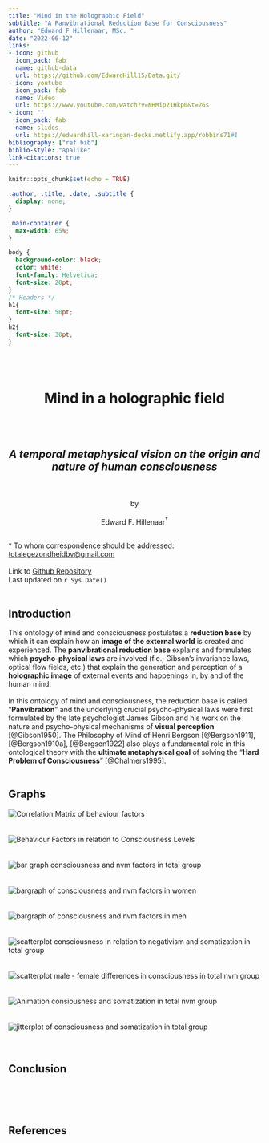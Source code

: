 ```yaml
---
title: "Mind in the Holographic Field"
subtitle: "A Panvibrational Reduction Base for Consciousness"
author: "Edward F Hillenaar, MSc. "
date: "2022-06-12"
links:
- icon: github
  icon_pack: fab
  name: github-data
  url: https://github.com/EdwardHill15/Data.git/
- icon: youtube
  icon_pack: fab
  name: Video
  url: https://www.youtube.com/watch?v=NHMip21Hkp0&t=26s
- icon: ""
  icon_pack: fab
  name: slides
  url: https://edwardhill-xaringan-decks.netlify.app/robbins71#1
bibliography: ["ref.bib"]
biblio-style: "apalike"
link-citations: true
---
```


```r
knitr::opts_chunk$set(echo = TRUE)
```

```css
.author, .title, .date, .subtitle {
  display: none;
}

.main-container {
  max-width: 65%;
}

body {
  background-color: black;
  color: white;
  font-family: Helvetica;
  font-size: 20pt;
}
/* Headers */
h1{
  font-size: 50pt;
}
h2{
  font-size: 30pt;
}
```
<br>
<br>
<center>
<h1>Mind in a holographic field</h1>
<br>
<br>
<h2>_A temporal metaphysical vision on the origin and nature of human consciousness_</h2>
<br>
<br>
by
<br>
<br>
Edward F. Hillenaar${^\dagger}$
<br>
<br></center>

${\dagger}$ To whom correspondence should be addressed:  
[totalegezondheidbv@gmail.com](mailto: `r rmarkdown::metadata$email_address`) 
<br>
<br>
Link to [Github Repository](`r rmarkdown::metadata$github_repo`)  
Last updated on `r Sys.Date()`
<br>
<br>

## **Introduction**

This ontology of mind and consciousness postulates a **reduction base** by which it can explain how an **image of the external world** is created and experienced. The **panvibrational reduction base** explains and formulates which **psycho-physical laws** are involved (f.e.; Gibson's invariance laws, optical flow fields, etc.) that explain the generation and perception of a **holographic image** of external events and happenings in, by and of the human mind.
<br>
<br>
In this ontology of mind and consciousness, the reduction base is called "**Panvibration**" and the underlying crucial psycho-physical laws were first formulated by the late psychologist James Gibson and his work on the nature and psycho-physical mechanisms of **visual perception** [@Gibson1950]. The Philosophy of Mind of Henri Bergson [@Bergson1911], [@Bergson1910a], [@Bergson1922] also plays a fundamental role in this ontological theory with the **ultimate metaphysical goal** of solving the "**Hard Problem of Consciousness**" [@Chalmers1995]. 
<br>
<br>

## **Graphs**
![Correlation Matrix of behaviour factors](https://raw.githubusercontent.com/EdwardHill15/Data/main/graphs/cor_matrix_Beh_cons.png)
<br>
<br>
<br>
![Behaviour Factors in relation to Consciousness Levels](https://raw.githubusercontent.com/EdwardHill15/Data/main/graphs/plot_behaviour_consciousness.png)
<br>
<br>
<br>
![bar graph consciousness and nvm factors in total group](https://raw.githubusercontent.com/EdwardHill15/Data/main/Prima%20Experientia/bar2_t.png)
<br>
<br>
<br>
![bargraph of consciousness and nvm factors in women](https://raw.githubusercontent.com/EdwardHill15/Data/main/Prima%20Experientia/bar1_f.png)
<br>
<br>
<br>
![bargraph of consciousness and nvm factors in men](https://raw.githubusercontent.com/EdwardHill15/Data/main/Prima%20Experientia/bar1_m.png)
<br>
<br>
<br>
![scatterplot consciousness in relation to negativism and somatization in total group](https://raw.githubusercontent.com/EdwardHill15/Data/main/Prima%20Experientia/Scatter_t2_natural.png)
<br>
<br>
<br>
![scatterplot male - female differences in consciousness in total nvm group](https://raw.githubusercontent.com/EdwardHill15/Data/main/Prima%20Experientia/Scatter_t2_mf_natural.png)
<br>
<br>
<br>
![Animation consiousness and somatization in total nvm group](https://raw.githubusercontent.com/EdwardHill15/Data/main/Prima%20Experientia/consciousness_som.gif)
<br>
<br>
<br>
![jitterplot of consciousness and somatization in total group](https://raw.githubusercontent.com/EdwardHill15/Data/main/Prima%20Experientia/jitter_som2.png)
<br>
<br>
<br>

## **Conclusion**
<br>
<br>
<br>

## **References**

